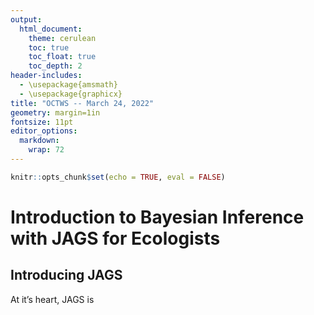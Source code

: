 ```yaml
---
output: 
  html_document:
    theme: cerulean
    toc: true
    toc_float: true
    toc_depth: 2
header-includes:
  - \usepackage{amsmath}
  - \usepackage{graphicx}
title: "OCTWS -- March 24, 2022"
geometry: margin=1in
fontsize: 11pt
editor_options: 
  markdown: 
    wrap: 72
---
```



```r
knitr::opts_chunk$set(echo = TRUE, eval = FALSE)
```

# Introduction to Bayesian Inference with JAGS for Ecologists {.tabset}

## Introducing JAGS

At it's heart, JAGS is 
